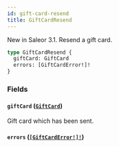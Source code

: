 ```yaml
---
id: gift-card-resend
title: GiftCardResend
---
```


New in Saleor 3.1. Resend a gift card.

```graphql
type GiftCardResend {
  giftCard: GiftCard
  errors: [GiftCardError!]!
}
```

### Fields

#### `giftCard` ([`GiftCard`](/docs/developer/api-reference/objects/gift-card))

Gift card which has been sent.

#### `errors` ([`[GiftCardError!]!`](/docs/developer/api-reference/objects/gift-card-error))
